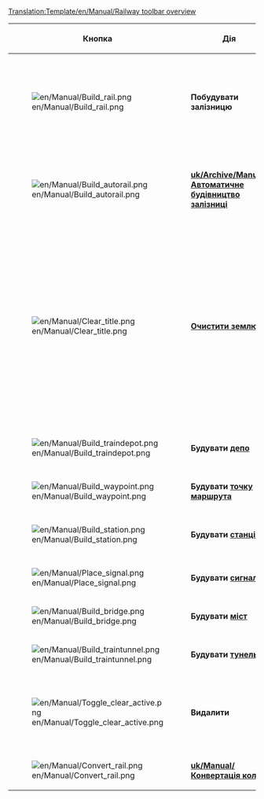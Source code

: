 <noinclude>[[Translation:Template/en/Manual/Railway toolbar overview]]</noinclude>
{|{{en/Wikitable}}
|- style="background:#efefef"
!width='100' |Кнопка
!width='150' |Дія
!Скорочення
!Опис

|-
|[[File:en/Manual/Build rail.png]]
|'''Побудувати залізницю'''
|1,2,3,4
|Побудувати шлях(и) у вибраному напрямку. Ви можете перетягнути вказівник через клітинки, якщо обраний тип не діагональний шлях. Не такий ефективний, як наприклад [[uk/Archive/Manual/Автоматичне будівництво залізниці]].

|-
|[[File:en/Manual/Build autorail.png]]
|'''[[uk/Archive/Manual/Автоматичне будівництво залізниці]]'''
|A або 5
|Дуже ефективний інструмент будівництва шляхів у будь-якому напрямку (що може здатися складним для початківців). Якщо затиснути Ctrl, то можна з легкістю видаляти шляхи.

|-
|[[File:en/Manual/Clear title.png]]
|'''[[uk/Manual/Зміна ландшафту|Очистити землю]]'''
|6
|Інструмент із зображенням вибухівки використовується для очищення клітинок з побудованими вамі шляхами які могли бути побудовані неправильно або все що заважає вам прокласти шлях (добре, не все). Майте на увазі - якщо ви клікнете на [[uk/Manual/Станції|станції]], то видалитсься ціла станція, там де на ній нема поїздів. Для видалення станції клітинка за клітинкою використовуйте інструмент видалення + Кнопка станції [[File:en/Manual/Toggle clear active.png]]+[[File:en/Manual/Build station.png]].

|-
|[[File:en/Manual/Build traindepot.png]]
|'''Будувати [[uk/Manual/Депо|депо]]'''
|7
|Відкриває вікно будівництва [[uk/Manual/Депо|депо]], де можна обрати напрямок виїзду для поїздів.

|-
|[[File:en/Manual/Build waypoint.png]]
|'''Будувати [[uk/Manual/Точки маршрута|точку маршрута]]'''
|8
|Дозволяє побудувати [[uk/Manual/Точки маршрута|точку маршрута]] на залізничному шляху

|-
|[[File:en/Manual/Build station.png]]
|'''Будувати [[uk/Manual/Станції|станцію]]'''
|9
|Відкриває вікно будівництва [[uk/Manual/Станції|станцій]], де можна обрати розмір та орієнтацію станції.

|-
|[[File:en/Manual/Place signal.png]]
|'''Будувати [[uk/Manual/Сигнали|сигнал]]'''
|S
|Дозволяє розмістити різноманітні колійні [[uk/Manual/Сигнали|сигнали]].

|-
|[[File:en/Manual/Build bridge.png]]
|'''Будувати [[uk/Manual/Мости|міст]]'''
|B
|Дозволяє будувати залізнічні  [[uk/Manual/Мости|мости]]

|-
|[[File:en/Manual/Build traintunnel.png]]
|'''Будувати [[uk/Manual/Тунелі|тунель]]'''
|T
|Дозволяє будувати підземні [[uk/Manual/Тунелі|тунелі]]

|-
|[[File:en/Manual/Toggle clear active.png]]
|'''Видалити'''
|R
|Натисніть на цю кнопку після того як обрали інший інструмент будівництва, щоб видалити його. Наприклад можна видалити сигнал з колії або окрему клітинку станції.

|-
|[[File:en/Manual/Convert rail.png]]
|'''[[uk/Manual/Конвертація колії]]'''
|C
|Конвертує існуючу колію на колію обраного типу.

|}